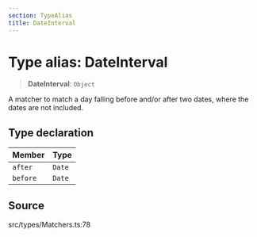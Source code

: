 ```yaml
---
section: TypeAlias
title: DateInterval
---
```


# Type alias: DateInterval

> **DateInterval**: `Object`

A matcher to match a day falling before and/or after two dates, where the
dates are not included.

## Type declaration

| Member | Type |
| :------ | :------ |
| `after` | `Date` |
| `before` | `Date` |

## Source

src/types/Matchers.ts:78

